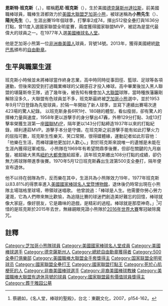 {{blpunsourced|time=2015-01-25T09:50:47+00:00}}
{{Infobox MLB retired
|name=厄尼·班克斯
|native_name=Ernie Banks
|image= Ernie Banks.JPG
|caption= Banks at [[Wrigley_Field|Wrigley Field]] in 2009.
|position=[[游擊手|游擊手]] / [[一壘手|一壘手]]
|bats=右
|throws=右
|birthdate={{Birth date|1931|1|31}}
|birthplace={{US}}[[德克萨斯州|德州]][[達拉斯|達拉斯]]
|deathdate={{death date and age|2015|1|23|1931|1|31|}}
|deathplace= {{US}}[[伊利諾州|伊利諾州]][[芝加哥市|芝加哥市]]
|debutdate=9月17日
|debutyear=1953年
|debutteam=芝加哥小熊
|finaldate=9月26日
|finalyear=1971年
|finalteam=芝加哥小熊
|stat1label=[[打擊率|打擊率]]
|stat1value=.274
|stat3label=[[全壘打|全壘打]]
|stat3value=512
|stat2label=[[安打|安打]]
|stat2value=2,583
|stat4label=[[打點|打點]]
|stat4value=1,636
|teams=<nowiki></nowiki>
*[[芝加哥小熊|芝加哥小熊]] ({{By|1953}}–{{By|1971}})
|highlights=<nowiki></nowiki>
* 14× 大聯盟全明星賽 (1955–1960²，1961²–1962², 1965, 1967, 1969)
* 2× 國家聯盟MVP (1958, 1959)
* [[美國職棒大聯盟金手套獎|金手套獎]] (1960)
* 2× 國家聯盟全壘打王 (1958, 1960)
* 2× 國家聯盟打點王 (1958, 1959)
* 芝加哥小熊退休背號 #14
* [[美國職棒大聯盟世紀球隊|美國職棒大聯盟世紀球隊]]
|hofdate=1977年
|hofvote=83.8% (第一次投票)
}}
'''恩斯特·班克斯'''（{{lang-en|Ernest Banks}}，{{bd|1931年|1月31日|2015年|1月23日|catIdx=Banks, Ernest}}），暱稱'''厄尼·班克斯'''（{{lang|en|Ernie Banks}}），生於美國[[德克薩斯州|德克薩斯州]][[達拉斯|達拉斯]]，前美國職棒球員，職棒生涯都效力於[[美國大聯盟|美國大聯盟]][[芝加哥小熊|芝加哥小熊]]，被球迷稱為'''小熊先生'''（{{lang|en|Mr. Cub}}）、'''陽光先生'''（{{lang|en|Mr. Sunshine}}）。生涯出賽19年個球季，打擊率2成74，揮出512發全壘打與1636分打點，曾11度入選國家聯盟全明星賽，兩度獲得國家聯盟MVP，被認為是當代最偉大的球員之一。在1977年入選[[美國棒球名人堂|美國棒球名人堂]]。

他是芝加哥小熊第一位[[非洲裔美國人|非洲裔美國人]]球員，背號14號。2013年，獲得美國總統[[歐巴馬|歐巴馬]]頒布的[[總統自由勳章|自由勳章]]。

==生平與職業生涯==
班克斯小時候並未將棒球當作終身志業，高中時同時從事田徑、籃球、足球等各項運動，但後來因受到打過職業棒球的父親感召才投入棒球。高中畢業後加入黑人聯盟的堪薩斯帝王隊，過了幾年後，被告知有機會加入[[大聯盟|大聯盟]]球隊，當時種族藩籬剛解除沒多久，大聯盟有色球員並不多，班克斯最終被[[芝加哥小熊|芝加哥小熊]]選中，並於1953年9月17日登錄為先發球員，於隔一年開始了新人球季，並寫下連續出賽場次達423場的驚人紀錄。
以班克斯身長6呎1吋、180磅的體型，看似瘦弱，卻有驚人的揮棒力量與速度，1958年更以游擊手的身分擊出47轟，外帶129分打點、3成13打擊率榮獲生涯第一座[[國聯|國聯]]MVP，隔年更以143分打點締造1937年以來的打點紀錄，順利連莊MVP。游擊手本分是守備，在班克斯之前游擊手能有如此打擊火力的屈指可數，班克斯生性樂天、笑口常開，很得媒體緣，運動記者如此形容他：「他樂在生活，而棒球讓他更加討人歡心。」對於班克斯來說唯一的遺憾是未能在生涯內獲得冠軍戒指，
小熊隊在1969年有希望問鼎季後賽，但卻在關鍵的九月崩盤，被超級大黑馬[[紐約大都會隊|紐約大都會隊]]給超車，該年班克斯繳出108分打點的成績，卻仍無力將球隊帶進季後賽。1970年5月12日班克斯轟出生涯第500支全壘打，隔年便宣布退休。

他不以待在弱隊為仵，反而樂在其中，生涯共為小熊隊效力19年，1977年班克斯以83.81%的得票率進入[[名人堂|美國國家棒球名人堂暨博物館]]，退休後仍時常出現在小熊隊主場瑞格里球場，帶領球迷唱歌。
他曾說過：「棒球是人生。他需要你勞心勞力灌溉，它為人們帶來無比歡愉，為追隨比賽的球迷們創造美好難忘的回憶，棒球就像大家庭，像好朋友，它是趣味的遊戲，是精彩的過程。棒球就是那麼神奇。」<ref>蔡鵑如，《名人堂，棒球的聖殿》，台北：東觀文化，2007，p154-162。</ref>可惜的是班克斯於2015年去世，無緣親眼見證小熊隊於[[2016年世界大賽|2016年世界大賽]]奪冠破除魔咒。

==註釋==
{{reflist}}

{{國家聯盟全壘打王}}
{{NL MVPs}}
{{Lou Gehrig Memorial Award}}
{{芝加哥小熊隊退休號碼}}
{{美國棒球名人堂成員}}
{{美國職棒大聯盟世紀球隊}}
{{Authority control}}

{{DEFAULTSORT:Banks, Ernie}}
[[Category:芝加哥小熊隊球員|Category:芝加哥小熊隊球員]]
[[Category:美國國家棒球名人堂成員|Category:美國國家棒球名人堂成員]]
[[Category:美國棒球選手|Category:美國棒球選手]]
[[Category:德克薩斯州人|Category:德克薩斯州人]]
[[Category:總統自由勳章獲得者|Category:總統自由勳章獲得者]]
[[Category:500全壘打俱樂部|Category:500全壘打俱樂部]]
[[Category:美國職棒大聯盟金手套獎得主|Category:美國職棒大聯盟金手套獎得主]]
[[Category:国家联盟全明星球员|Category:国家联盟全明星球员]]
[[Category:國家聯盟全壘打王|Category:國家聯盟全壘打王]]
[[Category:國家聯盟打點王|Category:國家聯盟打點王]]
[[Category:死於心肌梗死的人|Category:死於心肌梗死的人]]
[[Category:非裔美國棒球選手|Category:非裔美國棒球選手]]
[[Category:非裔美國棒球教練|Category:非裔美國棒球教練]]
[[Category:美國職棒大聯盟有退休背號的球員|Category:美國職棒大聯盟有退休背號的球員]]
[[Category:國家聯盟最有價值球員獎得主|Category:國家聯盟最有價值球員獎得主]]
[[Category:葬于雅园公墓|Category:葬于雅园公墓]]